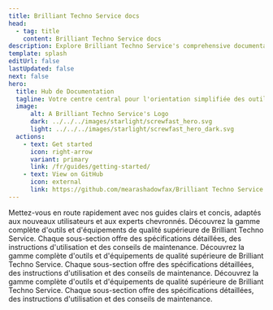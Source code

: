 ```yaml
---
title: Brilliant Techno Service docs
head:
  - tag: title
    content: Brilliant Techno Service docs
description: Explore Brilliant Techno Service's comprehensive documentation for an in-depth look at our premium tools and construction services. 
template: splash
editUrl: false
lastUpdated: false
next: false
hero:
  title: Hub de Documentation
  tagline: Votre centre central pour l'orientation simplifiée des outils, les documents de service détaillés et le soutien aux projets.
  image:
      alt: A Brilliant Techno Service's Logo
      dark: ../../../images/starlight/screwfast_hero.svg
      light: ../../../images/starlight/screwfast_hero_dark.svg
  actions:
    - text: Get started
      icon: right-arrow
      variant: primary
      link: /fr/guides/getting-started/
    - text: View on GitHub
      icon: external
      link: https://github.com/mearashadowfax/Brilliant Techno Service
---
```


<CardGrid stagger>

  <Card title="Guides de Démarrage Rapide" icon="document">
    Mettez-vous en route rapidement avec nos guides clairs et concis, adaptés aux nouveaux utilisateurs et aux experts chevronnés.
  </Card>

  <Card title="Outils et Équipements" icon="seti:eslint">
    Découvrez la gamme complète d'outils et d'équipements de qualité supérieure de Brilliant Techno Service. Chaque sous-section offre des spécifications détaillées, des instructions d'utilisation et des conseils de maintenance.
  </Card>

   <Card title="Services de Construction" icon="seti:puppet">
    Découvrez la gamme complète d'outils et d'équipements de qualité supérieure de Brilliant Techno Service. Chaque sous-section offre des spécifications détaillées, des instructions d'utilisation et des conseils de maintenance.
  </Card>

   <Card title="Sujets Avancés" icon="seti:terraform">
    Découvrez la gamme complète d'outils et d'équipements de qualité supérieure de Brilliant Techno Service. Chaque sous-section offre des spécifications détaillées, des instructions d'utilisation et des conseils de maintenance.
  </Card>
</CardGrid>

